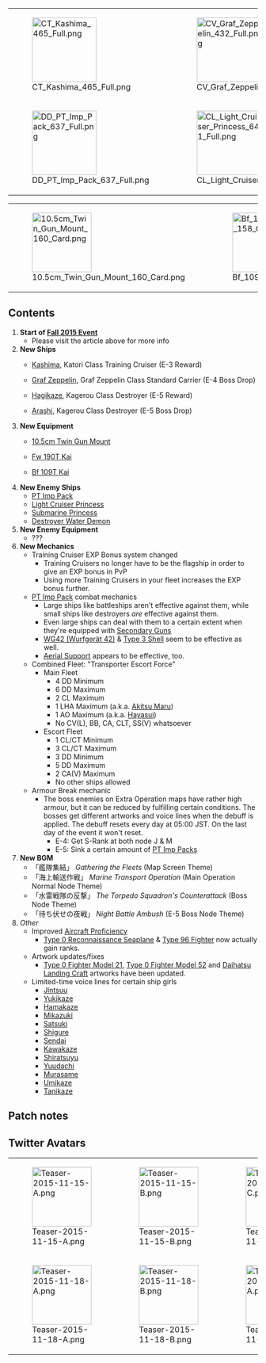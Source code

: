 {| class="wikitable" align="center"
|-
| style="width:130px;" |[[File:CT_Kashima_465_Full.png|130px]]
| style="width:130px;" |[[File:CV_Graf_Zeppelin_432_Full.png|130px]]
| style="width:130px;" |[[File:DD_Hagikaze_455_Full.png|130px]]
| style="width:130px;" |[[File:DD_Arashi_454_Full.png|130px]]
|-
| [[File:DD_PT_Imp_Pack_637_Full.png|130px]]
| [[File:CL_Light_Cruiser_Princess_641_Full.png|130px]]
| [[File:SS_Submarine_Princess_644_Full.png|130px]]
| [[File:DD_Destroyer_Water_Demon_647_Full.png|130px]]
|}
{| class="wikitable" align="center"
|-
| style="width:100px;" |[[File:10.5cm_Twin_Gun_Mount_160_Card.png|120px]]
| style="width:100px;" |[[File:Bf 109T Kai 158 Card.png|120px]]
| style="width:100px;" |[[File:Fw 190T Kai 159 Card.png|120px]]
|}

==Contents==
# '''Start of [[Fall 2015 Event]]'''
#* Please visit the article above for more info
# '''New Ships'''
#* {{Shipgirl}} [[Kashima]], Katori Class Training Cruiser (E-3 Reward)
#* {{Shipgirl}} [[Graf Zeppelin]], Graf Zeppelin Class Standard Carrier (E-4 Boss Drop)
#* {{Shipgirl}} [[Hagikaze]], Kagerou Class Destroyer (E-5 Reward)
#* {{Shipgirl}} [[Arashi]], Kagerou Class Destroyer (E-5 Boss Drop)
# '''New Equipment'''
#* {{GreenGunDP|24px}} [[10.5cm Twin Gun Mount]]
#* {{GreenPlane|24px}} [[Fw 190T Kai]]
#* {{GreenPlane|24px}} [[Bf 109T Kai]]
# '''New Enemy Ships'''
#* [[PT Imp Pack]]
#* [[Light Cruiser Princess]]
#* [[Submarine Princess]]
#* [[Destroyer Water Demon]]
# '''New Enemy Equipment'''
#* ???
# '''New Mechanics'''
#* Training Cruiser EXP Bonus system changed
#** Training Cruisers no longer have to be the flagship in order to give an EXP bonus in PvP
#** Using more Training Cruisers in your fleet increases the EXP bonus further.
#* [[PT Imp Pack]] combat mechanics
#** Large ships like battleships aren't effective against them, while small ships like destroyers ''are'' effective against them.
#** Even large ships can deal with them to a certain extent when they're equipped with [[List_of_Secondary_Guns_by_stats|Secondary Guns]]
#** [[WG42 (Wurfgerät 42)]] & [[Type 3 Shell]] seem to be effective as well.
#** [[Expedition#Support_expedition|Aerial Support]] appears to be effective, too.
#* Combined Fleet: "Transporter Escort Force"
#** Main Fleet
#*** 4 DD Minimum
#*** 6 DD Maximum
#*** 2 CL Maximum
#*** 1 LHA Maximum (a.k.a. [[Akitsu Maru]])
#*** 1 AO Maximum (a.k.a. [[Hayasui]])
#*** No CV(L), BB, CA, CLT, SS(V) whatsoever
#** Escort Fleet
#*** 1 CL/CT Minimum
#*** 3 CL/CT Maximum
#*** 3 DD Minimum
#*** 5 DD Maximum
#*** 2 CA(V) Maximum
#*** No other ships allowed
#* Armour Break mechanic
#** The boss enemies on Extra Operation maps have rather high armour, but it can be reduced by fulfilling certain conditions. The bosses get different artworks and voice lines when the debuff is applied. The debuff resets every day at 05:00 JST. On the last day of the event it won't reset.
#*** E-4: Get S-Rank at both node J & M
#*** E-5: Sink a certain amount of [[PT Imp Pack|PT Imp Packs]]
# '''New BGM'''
#* 「艦隊集結」 ''Gathering the Fleets'' (Map Screen Theme)
#* 「海上輸送作戦」 ''Marine Transport Operation'' (Main Operation Normal Node Theme)
#* 「水雷戦隊の反撃」 ''The Torpedo Squadron's Counterattack'' (Boss Node Theme)
#* 「待ち伏せの夜戦」 ''Night Battle Ambush'' (E-5 Boss Node Theme)
# ''Other''
#* Improved [[Aircraft Proficiency]] 
#** [[Type 0 Reconnaissance Seaplane]] & [[Type 96 Fighter]] now actually gain ranks.
#* Artwork updates/fixes
#** [[Type 0 Fighter Model 21]], [[ Type 0 Fighter Model 52]] and [[Daihatsu Landing Craft]] artworks have been updated.
#* Limited-time voice lines for certain ship girls
#** [[Jintsuu]]
#** [[Yukikaze]]
#** [[Hamakaze]]
#** [[Mikazuki]]
#** [[Satsuki]]
#** [[Shigure]]
#** [[Sendai]]
#** [[Kawakaze]]
#** [[Shiratsuyu]]
#** [[Yuudachi]]
#** [[Murasame]]
#** [[Umikaze]]
#** [[Tanikaze]]

==Patch notes==
{{MultiTweet
|MultiTweetID = Patch
|color = #ace
|title = Patch notes

|link01 = https://twitter.com/KanColle_STAFF/status/666937597755842560
|JP01 = 01▼秋イベント2015:期間限定海域「突入！海上輸送作戦」作戦開始！ 「艦これ」秋イベント2015:期間限定海域「突入！海上輸送作戦」が実装され、同作戦が開始されます。同作戦は、水雷戦隊を中心とした戦闘艦艇による「輸送作戦」が主体となる作戦行動です。
|EN01 = 01▼ Fall 2015 Event: "Engage! Marine Transport Operation" is beginning<br>
"Kancolle" Fall 2015 Event Zone "Engage! Sealine Transport Operation" will be implemented, along with the start if the Operation. This Operation will be mainly composed of Tactical Operation revolving the "Transport Operation" run by Torpedo Squadrons.
|TL01 = [[User:Rephira|Rephira]]

|link02 = https://twitter.com/KanColle_STAFF/status/666938504593715204
|JP02 = 02▼作戦構造
作戦は、主作戦(前段作戦)と拡張作戦(後段作戦)で構成されます。着任されてまだそんなに月日の経っていない提督方は、まず「主作戦」の攻略を目標にご参加ください。また、いきなり作戦海域に突入せず、通常海域で十分な戦備と艦体を整えることも、とても重要です。
|EN02 = 02▼ Operation Structure<br>
This operation will contain the main operation (First Step Operation) and the extra operation (Second Step Operation). For Admirals who have not been long since their start of career should aim to complete the main operation. Also it is important to build fleet depth first instead of running headlong into the event maps.
|TL02 = [[User:Rephira|Rephira]]

|link03 = https://twitter.com/KanColle_STAFF/status/666945868109635585
|JP03 = 03▼主作戦(前段作戦)
主作戦(前段作戦)は、以下の３つの作戦海域より構成されます。
第一作戦海域：【輸送作戦！前路掃討】
第二作戦海域：【コロネハイカラ沖海戦】
第三作戦海域：【抜錨！海上輸送部隊】
主作戦を攻略された提督の艦隊には、練習巡洋艦「鹿島」が合流します！
|EN03 = 03▼ Main Operation (First Step Operation)<br>
Main Operation (First Step Operation) is formed of three zones<br>
1st Operation Zone: "Transport Operation! Clearing the Line"<br>
2nd Operation Zone: "Battle of Cornohaikara"<br>
3rd Operation Zone: "Setting Sail! Sealine Transport Fleet"<br>
By clearing the main operation, you will be rewarded with Training Cruiser "Kashima"
|TL03 = [[User:Rephira|Rephira]]

|link04 = https://twitter.com/KanColle_STAFF/status/666946794283249664
|JP04 = 04▼「連合艦隊」編成について
第一作戦海域：【輸送作戦！前路掃討】は「連合艦隊」編成による出撃です。<br>
※第１艦隊に主力艦隊を、第２艦隊に護衛随伴艦隊を編成し、編成画面で第２艦隊アイコンを第１艦隊アイコンにドラッグ＆ドロップすることで、「連合艦隊」の編成が可能です。
|EN04 = 04▼ "Combined Fleet" Setup<br>
E-1 requires a "Combined Fleet".<br>
※The 1st fleet is the main fleet, while the 2nd fleet consist of escort fleets;  drag & drop the 2nd fleet icon over the 1st fleet icon in order to form a Combined Fleet.
|TL04 = [[User:Admiral Mikado|Admiral Mikado]]

|link05 = https://twitter.com/KanColle_STAFF/status/666947052501340161
|JP05 = 05▼「輸送揚陸ゲージ」について
続く、第二作戦海域：【コロネハイカラ沖海戦】及び第三作戦海域：【抜錨！海上輸送部隊】は「輸送作戦」です。水雷戦隊などの指定の艦隊編成で揚陸地点に到達し、付近に遊弋する敵艦隊を撃滅することで輸送完了！「輸送揚陸ゲージ」が変化します。
|EN05 = 05▼"Transport off-load Gauge"<br>
E-2 and E-3 will be a "transport" mission. By selecting specific fleet composition such as "Torpedo Squadron" and reaching a specific load-off point and beating the enemy fleet there will allow you to fill up the transport gauge
|TL05 = [[User:Rephira|Rephira]]

|link06 = https://twitter.com/KanColle_STAFF/status/666947659987578881
|JP06 = 06▼輸送揚陸量の増加について
輸送部隊の艦艇に輸送用装備を搭載することで、一回の輸送揚陸量を増加させることが可能です。また、第三作戦海域では連合艦隊型の大型編成「輸送護衛部隊」で出撃することが可能です。同「輸送部隊本隊」には、輸送向きの大型艦艇も二隻まで配備可能です。
|EN06 = 06▼ How to increase load-off amount<br>
By equipping your transport ships with transport equipment you can increase the amount of load-off you can get at once. Futhermore, for E-3 you can sortie a "transport escort unit" consisting of a Combined Fleet with large ships. The similar "transport unit main force" allows up to two large ships that are suited for transport
|TL06 = [[User:Admiral Mikado|Admiral Mikado]]

|link07 = https://twitter.com/KanColle_STAFF/status/666948985475768321
|JP07 = 07▼主作戦(前段作戦)では……<br>
主作戦(前段作戦)の作戦海域では、「秋月」「江風」「瑞穂」などと邂逅することが可能です。※より難易度の高い作戦のほうが邂逅できる可能性が高まります。また、主作戦(前段作戦)を完全攻略した提督方は、拡張作戦(後段作戦)に参加可能です。
|EN07 = 07▼ In the Main Operation...<br>
On maps of the Main Operation you can get [[Akizuki]], [[Kawakaze]], [[Mizuho]] among others. ※Higher difficulty levels have a higher drop rate. Furthermore, clearing the Main Operation allows you to proceed to the Extra Operation.
|TL07 = [[User:Admiral Mikado|Admiral Mikado]]

|link08 = https://twitter.com/KanColle_STAFF/status/666950006222491648
|JP08 = 08▼拡張作戦(後段作戦)について<br>
拡張作戦(後段作戦)は、下記の作戦海域より構成されます。<br>
第四作戦海域：【西方戦線！機動部隊派遣】(※別働作戦)<br>
第五作戦海域：【乗り越えろ！バニラ湾夜戦！】(※最終作戦海域)<br>
全作戦を攻略された提督には、駆逐艦「萩風」が合流します！
|EN08 = 08▼ Regarding the Extra Operation<br>
The Extra Operation consists of the following maps.<br>
E-4: "The Western front! Dispatch the carrier task force" (※Separate Operation)<br>
E-5: "Overcome! Nightbattle of Vanilla Gulf!" (※Final map)<br>
Admirals who clear all operations get [[Hagikaze]]
|TL08 = [[User:Admiral Mikado|Admiral Mikado]]

|link09 = https://twitter.com/KanColle_STAFF/status/666951055930990592
|JP09 = 09▼拡張作戦(後段作戦)では……<br>
拡張作戦(後段作戦)では……展開によっては、重巡洋艦「Prinz Eugen」や戦艦「Roma」などの海外艦との邂逅も可能です。また、新艦娘の航空母艦「Graf Zeppelin」、そして最終海域では駆逐艦「嵐」との邂逅も可能です！
|EN09 = 09▼ In the Extra Operation...<br>
In the Extra Operation...... depending on your progress, you can get foreign ships like [[Prinz Eugen]] or [[Roma]]. Furthermore, you'll be able to get the new aircraft carrier [[Graf Zeppelin]], and on the final map you can get [[Arashi]].
|TL09 = [[User:Admiral Mikado|Admiral Mikado]]

|link10 = https://twitter.com/KanColle_STAFF/status/666951768287367170
|JP10 = 10▼新しい敵「PT小鬼群」について 秋イベの期間限定海域では、新しい敵艦「PT小鬼群」が登場します。彼女たちには、戦艦等の大型艦艇の攻撃はあまり有効ではありません。駆逐艦等の小型艦艇が有効です。※大型艦艇も、「副砲」を装備することである程度対抗することも可能です。
|EN10 = 10▼ Regarding the new "PT Imp Groups"<br>
New enemy ships called "PT Imp Groups" are going to appear on Fall 2015 Event maps. Attacks by large ships like battleship are rather ineffective against them. But small ships like destroyers ''are'' effective against them. ※Even large ships can deal with them to a certain extent when they're equipped with "secondary guns".
|TL10 = [[User:Admiral Mikado|Admiral Mikado]]

|link11 = https://twitter.com/KanColle_STAFF/status/666953134686797824
|JP11 = 11▼拡張作戦の強敵は……<br>
拡張作戦(後段作戦)では最終局面で強力な深海棲艦が登場します。彼女たちに有効打を与えやすくなる「装甲破砕効果」が存在します。<br>
※破砕効果が発生すると、若干変化が発生します。<br>
※敵の装甲は、毎朝AM5:00に復活します(最終日は復活しません)。
|EN11 = 11▼ That strong enemy in the Extra Operation...<br>
The final map of the Extra Operation is home to very strong Abyssal ships. In order to help you actually make a dent on them there exists an "Armour Crush Effect".<br>
※When the crush effect triggers there'll be a small change (TL Note: Most likely a visual indicator to show that it's actually working)<br>
※The enemies' armour resets every morning at 05:00 JST (On the last day it won't reset).
|TL11 = [[User:Admiral Mikado|Admiral Mikado]]

|link12 = https://twitter.com/KanColle_STAFF/status/666954549811351552
|JP12 = 12▼新BGM楽曲の実装<br>
本日のアップデートで、下記の新BGMが実装されました。<br>
「艦隊集結」…作戦海域/航海BGM<br>
「海上輸送作戦」…作戦海域/戦闘BGM<br>
「水雷戦隊の反撃」…艦隊決戦BGM<br>
「待ち伏せの夜戦」…最終決戦BGM<br>
こちらも、どうぞよろしくお願い致します！
|EN12 = 12▼ Addition of new BGM<br>
"Gathering the Fleets" ... Event Map / Overworld BGM<br>
"Marine Transport Operation" ... Event Map / Battle BGM<br>
"The Torpedo Squadron's Counterattack" ... Boss Battle BGM<br>
"Night Battle Ambush" ... Final Boss Battle BGM
|TL12 = [[User:Admiral Mikado|Admiral Mikado]]
}}

{{MultiTweet
|MultiTweetID = Postpatch
|color = #ace
|title = Post-patch Tweet

|link01 = https://twitter.com/KanColle_STAFF/status/667638834352394240
|JP01 = 提督の皆さん、申し訳ありません。新深海棲艦【PT小鬼群】に有効な駆逐艦の攻撃が全てのサーバ群において仕様通りに動作してない可能性が極めて高いです。現在、実装状況を再精査中です。大変申し訳ありません、作戦行動中の皆さん、同敵と会敵する出撃を暫くお待ち頂けないでしょうか。
|EN01 = Admirals, our apologies. There's an overwhelmingly high chance that the attacks of destroyers which should have been effective on the new Abyssals (PT imps) were not implemented as originally intended. At present, we are investigating the situation. We are extremely sorry. Those who are in the midst of operations, please try to avoid sortieing against these enemies temporarily.
|TL01 = [[User:Hayashi H|Hayashi H]]
}}

==Twitter Avatars==
{|
|-
|[[File:Teaser-2015-11-15-A.png|120px]]
|[[File:Teaser-2015-11-15-B.png|120px]]
|[[File:Teaser-2015-11-18-C.png|120px]]
|[[File:Teaser-2015-11-17-A.png|120px]]
|-
|[[File:Teaser-2015-11-18-A.png|120px]]
|[[File:Teaser-2015-11-18-B.png|120px]]
|[[File:Teaser-2015-11-19-A.png|120px]]
|[[File:Teaser-2015-11-21-A.png|120px]]
|}